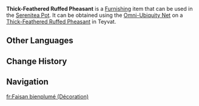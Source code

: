 {{About|the furnishing|the wildlife|Thick-Feathered Ruffed Pheasant}}
{{Furnishing Infobox
|title          = Thick-Feathered Ruffed Pheasant
|id             = 369189
|image          = Item Thick-Feathered Ruffed Pheasant (Furnishing).png
|category       = Animal
|subcategory    = Outdoor Creature
|quality        = 3
|adeptal_energy = 100
|load           = 490
|reduced_load   = 490
|description    = A medium-sized bird that can be found in [[Natlan]]. It wears a luxurious coat of brilliant green feathers, seemingly with a delicate, silky ruff, while its tail feathers are as gorgeous as budding flowers.<br>This bird's robust physique, coupled with the bountiful food supply in The Realm Within, exacerbated its already poor flying abilities, making even walking a challenge. Despite [[Tubby]]'s best efforts to encourage the most active birds to exercise with them, the results were negligible. Thus, Tubby is resigned to the fact that these birds probably have to be nurtured as "winged potted plants"...
|mention        = Tubby
|source1        = Omni-Ubiquity Net
}}
'''Thick-Feathered Ruffed Pheasant''' is a [[Furnishing]] item that can be used in the [[Serenitea Pot]]. It can be obtained using the [[Omni-Ubiquity Net]] on a [[Thick-Feathered Ruffed Pheasant]] in Teyvat.
<!--
==Locations==
{{Transclude|{{subst:#invoke:replace|main|{{subst:PAGENAME}}|{space}%(Furnishing%)|}}|Locations}}
-->
==Other Languages==
{{Other Languages
|Transclude=Thick-Feathered Ruffed Pheasant
}}

==Change History==
{{Change History|5.0}}

==Navigation==
{{Furnishing Navbox/Living|Animal}}

[[fr:Faisan bienplumé (Décoration)]]
